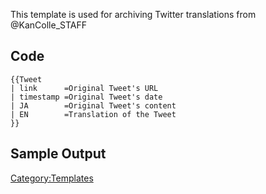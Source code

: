 This template is used for archiving Twitter translations from @KanColle_STAFF

==Code==
<pre>
{{Tweet
| link      =Original Tweet's URL
| timestamp =Original Tweet's date
| JA        =Original Tweet's content
| EN        =Translation of the Tweet
}}
</pre>

==Sample Output==
{{Tweet
| link      =https://twitter.com/KanColle_STAFF/status/360308938543087616
| timestamp =25 July 2013, 4:01 pm
| JA        =提督の皆さまへ<br /><br />「艦これ」の開発/運営を行なっている<br />「艦これ」運営鎮守府です。<br /><br />今まで公式コミュニティの「運営鎮守府からのお知らせ」でメンテナンスなどの最新情報をお知らせしてきましたが、本ツイッターでも試験的にサポートしていきます。<br /><br />どうぞ、よろしくお願い致します。みに！
| EN        =''Translation of the tweet''
}}
<includeonly>
<!--PLEASE ADD INTERWIKIS BELOW THIS LINE, THANKS.-->

<!--PLEASE ADD CATEGORIES BELOW THIS LINE, THANKS.-->
[[Category:Templates]]
</includeonly>
